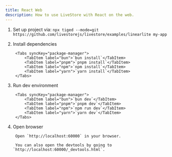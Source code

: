 ```yaml
---
title: React Web
description: How to use LiveStore with React on the web.
---
```



<Steps>

1. Set up project via: `npx tiged --mode=git https://github.com/livestorejs/livestore/examples/linearlite my-app`

2. Install dependencies

		<Tabs syncKey="package-manager">
			<TabItem label="bun">`bun install`</TabItem>
			<TabItem label="pnpm">`pnpm install`</TabItem>
			<TabItem label="npm">`npm install`</TabItem>
			<TabItem label="yarn">`yarn install`</TabItem>
		</Tabs>

3. Run dev environment

		<Tabs syncKey="package-manager">
			<TabItem label="bun">`bun dev`</TabItem>
			<TabItem label="pnpm">`pnpm dev`</TabItem>
			<TabItem label="npm">`npm run dev`</TabItem>
			<TabItem label="yarn">`yarn dev`</TabItem>
		</Tabs>

4. Open browser

		Open `http://localhost:60000` in your browser.

		You can also open the devtools by going to `http://localhost:60000/_devtools.html`.

</Steps>